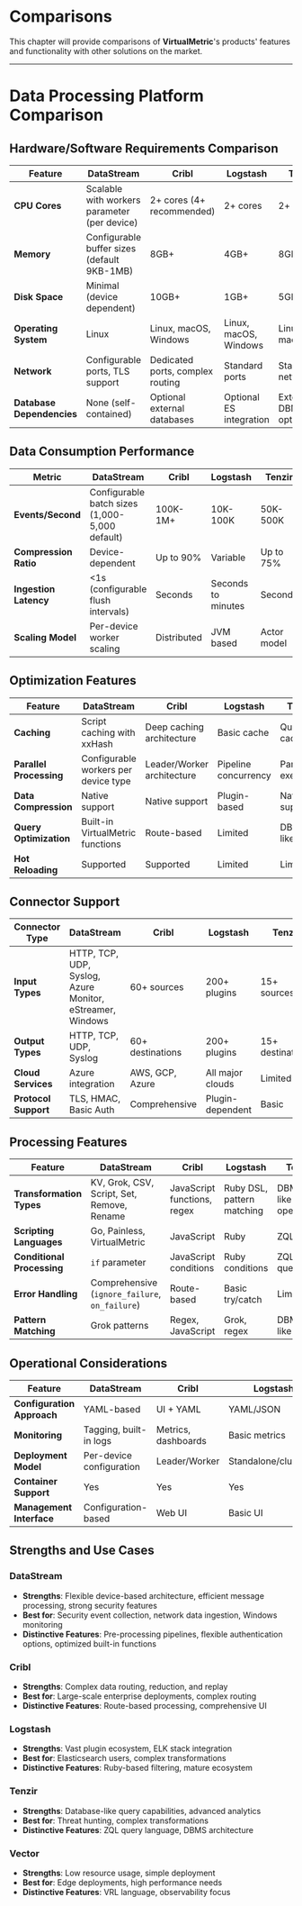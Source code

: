 # Comparisons

This chapter will provide comparisons of **VirtualMetric**'s products' features and functionality with other solutions on the market.

---

# Data Processing Platform Comparison

## Hardware/Software Requirements Comparison

| Feature | DataStream | Cribl | Logstash | Tenzir | Vector |
|---------|-------------|-------|----------|--------|--------|
| **CPU Cores** | Scalable with workers parameter (per device) | 2+ cores (4+ recommended) | 2+ cores | 2+ cores | 1+ cores (scales linearly) |
| **Memory** | Configurable buffer sizes (default 9KB-1MB) | 8GB+ | 4GB+ | 8GB+ | 512MB minimum |
| **Disk Space** | Minimal (device dependent) | 10GB+ | 1GB+ | 5GB+ | 200MB base |
| **Operating System** | Linux | Linux, macOS, Windows | Linux, macOS, Windows | Linux, macOS | Linux, macOS, Windows |
| **Network** | Configurable ports, TLS support | Dedicated ports, complex routing | Standard ports | Standard networking | Minimal networking |
| **Database Dependencies** | None (self-contained) | Optional external databases | Optional ES integration | External DBMS optional | None (self-contained) |

## Data Consumption Performance

| Metric | DataStream | Cribl | Logstash | Tenzir | Vector |
|--------|-------------|-------|----------|--------|--------|
| **Events/Second** | Configurable batch sizes (1,000-5,000 default) | 100K-1M+ | 10K-100K | 50K-500K | 50K-250K |
| **Compression Ratio** | Device-dependent | Up to 90% | Variable | Up to 75% | Up to 80% |
| **Ingestion Latency** | &lt;1s (configurable flush intervals) | Seconds | Seconds to minutes | Seconds | Milliseconds to seconds |
| **Scaling Model** | Per-device worker scaling | Distributed | JVM based | Actor model | Resource-based |

## Optimization Features

| Feature | DataStream | Cribl | Logstash | Tenzir | Vector |
|---------|-------------|-------|----------|--------|--------|
| **Caching** | Script caching with xxHash | Deep caching architecture | Basic cache | Query caching | Component-level caching |
| **Parallel Processing** | Configurable workers per device type | Leader/Worker architecture | Pipeline concurrency | Parallel execution | Pipeline concurrency |
| **Data Compression** | Native support | Native support | Plugin-based | Native support | Native support |
| **Query Optimization** | Built-in VirtualMetric functions | Route-based | Limited | DBMS-like | Limited |
| **Hot Reloading** | Supported | Supported | Limited | Limited | Supported |

## Connector Support

| Connector Type | DataStream | Cribl | Logstash | Tenzir | Vector |
|----------------|-------------|-------|----------|--------|--------|
| **Input Types** | HTTP, TCP, UDP, Syslog, Azure Monitor, eStreamer, Windows | 60+ sources | 200+ plugins | 15+ sources | 40+ sources |
| **Output Types** | HTTP, TCP, UDP, Syslog | 60+ destinations | 200+ plugins | 15+ destinations | 40+ destinations |
| **Cloud Services** | Azure integration | AWS, GCP, Azure | All major clouds | Limited | AWS, GCP, Azure |
| **Protocol Support** | TLS, HMAC, Basic Auth | Comprehensive | Plugin-dependent | Basic | Comprehensive |

## Processing Features

| Feature | DataStream | Cribl | Logstash | Tenzir | Vector |
|---------|-------------|-------|----------|--------|--------|
| **Transformation Types** | KV, Grok, CSV, Script, Set, Remove, Rename | JavaScript functions, regex | Ruby DSL, pattern matching | DBMS-like operations | 20+ transforms |
| **Scripting Languages** | Go, Painless, VirtualMetric | JavaScript | Ruby | ZQL | Lua, VRL |
| **Conditional Processing** | `if` parameter | JavaScript conditions | Ruby conditions | ZQL queries | VRL conditions |
| **Error Handling** | Comprehensive (`ignore_failure`, `on_failure`) | Route-based | Basic try/catch | Limited | Basic error handling |
| **Pattern Matching** | Grok patterns | Regex, JavaScript | Grok, regex | DBMS-like | Regex, glob |

## Operational Considerations

| Feature | DataStream | Cribl | Logstash | Tenzir | Vector |
|---------|-------------|-------|----------|--------|--------|
| **Configuration Approach** | YAML-based | UI + YAML | YAML/JSON | JSON/YAML + ZQL | YAML/TOML |
| **Monitoring** | Tagging, built-in logs | Metrics, dashboards | Basic metrics | Query-based monitoring | Metrics, traces |
| **Deployment Model** | Per-device configuration | Leader/Worker | Standalone/clustered | Standalone/clustered | Lightweight agents |
| **Container Support** | Yes | Yes | Yes | Yes | Yes |
| **Management Interface** | Configuration-based | Web UI | Basic UI | CLI/API | CLI/minimal UI |

## Strengths and Use Cases

### DataStream
- **Strengths**: Flexible device-based architecture, efficient message processing, strong security features
- **Best for**: Security event collection, network data ingestion, Windows monitoring
- **Distinctive Features**: Pre-processing pipelines, flexible authentication options, optimized built-in functions

### Cribl
- **Strengths**: Complex data routing, reduction, and replay
- **Best for**: Large-scale enterprise deployments, complex routing
- **Distinctive Features**: Route-based processing, comprehensive UI

### Logstash
- **Strengths**: Vast plugin ecosystem, ELK stack integration
- **Best for**: Elasticsearch users, complex transformations
- **Distinctive Features**: Ruby-based filtering, mature ecosystem

### Tenzir
- **Strengths**: Database-like query capabilities, advanced analytics
- **Best for**: Threat hunting, complex transformations
- **Distinctive Features**: ZQL query language, DBMS architecture

### Vector
- **Strengths**: Low resource usage, simple deployment
- **Best for**: Edge deployments, high performance needs
- **Distinctive Features**: VRL language, observability focus